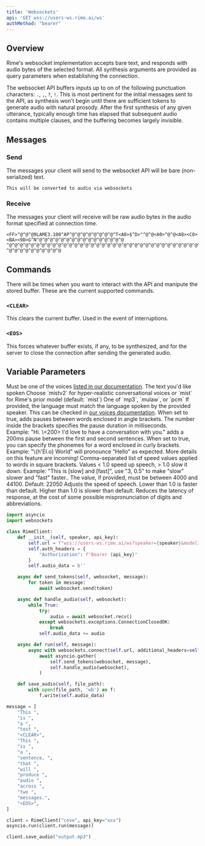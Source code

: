 ```yaml
---
title: 'Websockets'
api: 'GET wss://users-ws.rime.ai/ws'
authMethod: "bearer"
---
```


## Overview

Rime's websocket implementation accepts bare text, and responds with audio bytes of the selected format. All synthesis arguments are provided as query parameters when establishing the connection.

The websocket API buffers inputs up to on of the following punctuation characters: `.`, `,`, `?`, `!`. This is most pertinent for the initial messages sent to the API, as synthesis won't begin until there are sufficient tokens to generate audio with natural prosody. After the first synthesis of any given utterance, typically enough time has elapsed that subsequent audio contains multiple clauses, and the buffering becomes largely invisible.

## Messages

### Send

The messages your client will send to the websocket API will be bare (non-serialized) text.

```example
This will be converted to audio via websockets
```

### Receive

The messages your client will receive will be raw audio bytes in the audio format specified at connection time.

```example
<FF>^@^@^@9LAME3.100^AP^@^@^@^@^@^@^@^@^T<A0>$^D>"^@^@<A0>^@^@<A8><C0><BA><9D>G^N^@^@^@^@^@^@^@^@^@^@^@^@^@^@^@^@
^@^@^@^@^@^@^@^@^@^@^@^@^@^@^@^@^@^@^@^@^@^@^@^@^@^@^@^@^@^@^@^@^@^@^@^@^@^@^@^@^@^@^@^@^@^@^@^@^@^@^@^@^@^@^@^@
^@^@^@^@^@^@^@^@^@^@
```

## Commands

There will be times when you want to interact with the API and manipute the stored buffer. These are the current supported commands.

### `<CLEAR>`

This clears the current buffer. Used in the event of interruptions.

### `<EOS>`

This forces whatever buffer exists, if any, to be synthesized, and for the server to close the connection after sending the generated audio.

## Variable Parameters

<ParamField body="speaker" type="string" required>
  Must be one of the voices <a href="/api-reference/voices">listed in our documentation</a>.
</ParamField>

<ParamField body="text" type="string" required>
  The text you'd like spoken
</ParamField>

<ParamField body="modelId" type="string">
  Choose `mistv2` for hyper-realistic conversational voices or `mist` for Rime's prior model (default: `mist`)
</ParamField>

<ParamField body="audioFormat" type="string">
  One of `mp3`, `mulaw`, or `pcm`
</ParamField>

<ParamField body="lang" type="string" default="eng">
  If provided, the language must match the language spoken by the provided speaker. This can be checked in <a href="/api-reference/voices">our voices documentation</a>.
</ParamField>

<ParamField body="pauseBetweenBrackets" type="bool" default="false">
  When set to true, adds pauses between words enclosed in angle brackets. The number inside the brackets specifies the pause duration in milliseconds. <br/>
  Example: "Hi. \<200> I'd love to have a conversation with you." adds a 200ms pause between the first and second sentences.
</ParamField>

<ParamField body="phonemizeBetweenBrackets" type="bool" default="false">
  When set to true, you can specify the phonemes for a word enclosed in curly brackets. <br/>
  Example: "\{h'El.o} World" will pronounce "Hello" as expected. More details on this feature are incoming!
</ParamField>

<ParamField body="inlineSpeedAlpha" type="string">
  Comma-separated list of speed values applied to words in square brackets. Values < 1.0 speed up speech, > 1.0 slow it down.
  Example: "This is [slow] and [fast]", use "3, 0.5" to make "slow" slower and "fast" faster..
</ParamField>

<ParamField body="samplingRate" type="int">
  The value, if provided, must be between 4000 and 44100. Default: 22050
</ParamField>

<ParamField body="speedAlpha" type="float" default="1.0">
  Adjusts the speed of speech. Lower than 1.0 is faster than default. Higher than 1.0 is slower than default.
</ParamField>

<ParamField body="reduceLatency" type="bool" default="false">
  Reduces the latency of response, at the cost of some possible mispronunciation of digits and abbreviations.
</ParamField>


<RequestExample>

```python Python
import asyncio
import websockets

class RimeClient:
    def __init__(self, speaker, api_key):
        self.url = f"wss://users-ws.rime.ai/ws?speaker={speaker}&modelId=mistv2&audioFormat=mp3"
        self.auth_headers = {
            "Authorization": f"Bearer {api_key}"
        }
        self.audio_data = b''

    async def send_tokens(self, websocket, message):
        for token in message:
            await websocket.send(token)

    async def handle_audio(self, websocket):
        while True:
            try:
                audio = await websocket.recv()
            except websockets.exceptions.ConnectionClosedOK:
                break
            self.audio_data += audio

    async def run(self, message):
        async with websockets.connect(self.url, additional_headers=self.auth_headers) as websocket:
            await asyncio.gather(
                self.send_tokens(websocket, message),
                self.handle_audio(websocket),
            )

    def save_audio(self, file_path):
        with open(file_path, 'wb') as f:
            f.write(self.audio_data)

message = [
    "This ",
    "is ",
    "a ",
    "test ",
    "<CLEAR>",
    "This ",
    "is ",
    "a ",
    "sentence, ",
    "that ",
    "will ",
    "produce ",
    "audio ",
    "across ",
    "two ",
    "messages.",
    "<EOS>",
]

client = RimeClient("cove", api_key="xxx")
asyncio.run(client.run(message))

client.save_audio("output.mp3")
```

</RequestExample>
